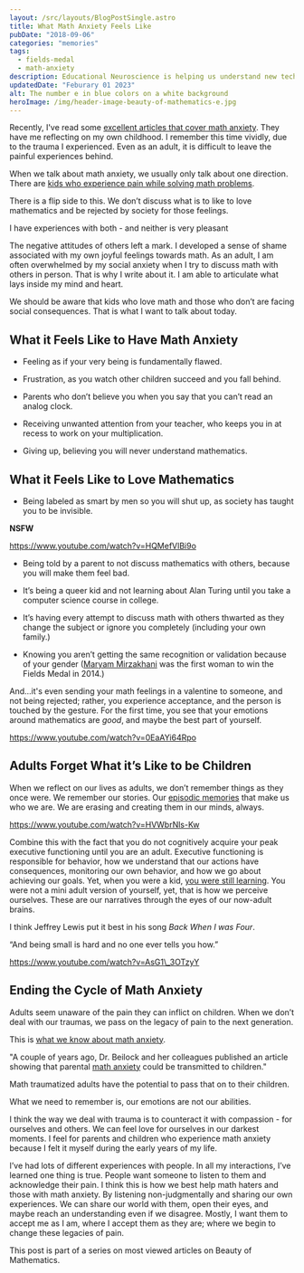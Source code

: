 ```yaml
---
layout: /src/layouts/BlogPostSingle.astro
title: What Math Anxiety Feels Like
pubDate: "2018-09-06"
categories: "memories"
tags: 
  - fields-medal
  - math-anxiety
description: Educational Neuroscience is helping us understand new techniques to help children with math anxiety. We now understand the influence of teachers & parents.
updatedDate: "Feburary 01 2023"
alt: The number e in blue colors on a white background
heroImage: /img/header-image-beauty-of-mathematics-e.jpg
---
```


Recently, I've read some [excellent articles that cover math anxiety](https://blogs.ams.org/blogonmathblogs/2018/08/14/on-math-anxiety/). They have me reflecting on my own childhood. I remember this time vividly, due to the trauma I experienced. Even as an adult, it is difficult to leave the painful experiences behind.

When we talk about math anxiety, we usually only talk about one direction. There are [kids who experience pain while solving math problems](https://medium.com/stanford-magazine/jo-boaler-transforming-math-education-ddc23ab45158).

There is a flip side to this. We don’t discuss what is to like to love mathematics and be rejected by society for those feelings.

I have experiences with both - and neither is very pleasant

The negative attitudes of others left a mark. I developed a sense of shame associated with my own joyful feelings towards math. As an adult, I am often overwhelmed by my social anxiety when I try to discuss math with others in person. That is why I write about it. I am able to articulate what lays inside my mind and heart.

We should be aware that kids who love math and those who don’t are facing social consequences. That is what I want to talk about today.

## What it Feels Like to Have Math Anxiety

- Feeling as if your very being is fundamentally flawed.

- Frustration, as you watch other children succeed and you fall behind.

- Parents who don’t believe you when you say that you can’t read an analog clock.

- Receiving unwanted attention from your teacher, who keeps you in at recess to work on your multiplication.

- Giving up, believing you will never understand mathematics.

## What it Feels Like to Love Mathematics

- Being labeled as smart by men so you will shut up, as society has taught you to be invisible.

**NSFW**

https://www.youtube.com/watch?v=HQMefVlBi9o

- Being told by a parent to not discuss mathematics with others, because you will make them feel bad.

- It’s being a queer kid and not learning about Alan Turing until you take a computer science course in college.

- It’s having every attempt to discuss math with others thwarted as they change the subject or ignore you completely (including your own family.)

- Knowing you aren’t getting the same recognition or validation because of your gender ([Maryam Mirzakhani](https://www.newyorker.com/tech/annals-of-technology/maryam-mirzakhanis-pioneering-mathematical-legacy) was the first woman to win the Fields Medal in 2014.)

And...it's even sending your math feelings in a valentine to someone, and not being rejected; rather, you experience acceptance, and the person is touched by the gesture. For the first time, you see that your emotions around mathematics are _good_, and maybe the best part of yourself.

https://www.youtube.com/watch?v=0EaAYi64Rpo

## Adults Forget What it’s Like to be Children

When we reflect on our lives as adults, we don’t remember things as they once were. We remember our stories. Our [episodic memories](https://www.blakeporterneuro.com/inside-outs-take-on-the-brain-a-neuroscientists-perspective/) that make us who we are. We are erasing and creating them in our minds, always.

https://www.youtube.com/watch?v=HVWbrNls-Kw

Combine this with the fact that you do not cognitively acquire your peak executive functioning until you are an adult. Executive functioning is responsible for behavior, how we understand that our actions have consequences, monitoring our own behavior, and how we go about achieving our goals. Yet, when you were a kid, [you were still learning](https://www.youtube.com/watch?v=8nz2dtv--ok). You were not a mini adult version of yourself, yet, that is how we perceive ourselves. These are our narratives through the eyes of our now-adult brains.

I think Jeffrey Lewis put it best in his song _Back When I was Four_.

“And being small is hard and no one ever tells you how.”

https://www.youtube.com/watch?v=AsG1\_3OTzyY

## Ending the Cycle of Math Anxiety

Adults seem unaware of the pain they can inflict on children. When we don’t deal with our traumas, we pass on the legacy of pain to the next generation.

This is [what we know about math anxiety](https://www.nytimes.com/2017/04/24/well/family/fending-off-math-anxiety.html).

"A couple of years ago, Dr. Beilock and her colleagues published an article showing that parental [math anxiety](https://beautyofmathematics.com/tag/math-anxiety/) could be transmitted to children."

Math traumatized adults have the potential to pass that on to their children.

What we need to remember is, our emotions are not our abilities.

I think the way we deal with trauma is to counteract it with compassion - for ourselves and others. We can feel love for ourselves in our darkest moments. I feel for parents and children who experience math anxiety because I felt it myself during the early years of my life.

I’ve had lots of different experiences with people. In all my interactions, I’ve learned one thing is true. People want someone to listen to them and acknowledge their pain. I think this is how we best help math haters and those with math anxiety. By listening non-judgmentally and sharing our own experiences. We can share our world with them, open their eyes, and maybe reach an understanding even if we disagree. Mostly, I want them to accept me as I am, where I accept them as they are; where we begin to change these legacies of pain.

This post is part of a series on most viewed articles on Beauty of Mathematics.
